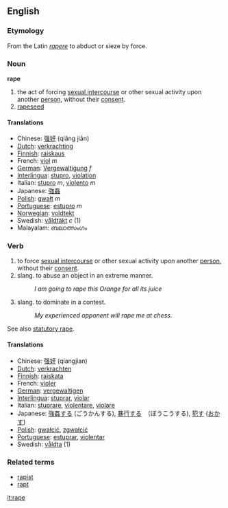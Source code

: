 ==English==
===Etymology===
From the Latin ''[[rapere]]'' to abduct or sieze by force.

===Noun===
'''rape'''

# the act of forcing [[sexual intercourse]] or other sexual activity upon another [[person]], without their [[consent]].
#[[rapeseed]]

====Translations====
*Chinese: [[强奸]] (qiǎng jiān)
*[[Dutch]]: [[verkrachting]]
*[[Finnish]]: [[raiskaus]]
*French: [[viol]] ''m''
*[[German]]: [[Vergewaltigung]] ''f''
*[[Interlingua]]: [[stupro]], [[violation]]
*Italian: [[stupro]] ''m'', [[violento]] ''m''
*Japanese: [[強姦]]
*[[Polish]]: [[gwałt]] ''m''
*[[Portuguese]]: [[estupro]] ''m''
*[[Norwegian]]: [[voldtekt]]
*Swedish: [[våldtäkt]]  ''c'' (1)
*Malayalam: ബലാത്സംഗം

===Verb===
# to force [[sexual intercourse]] or other sexual activity upon another [[person]], without their [[consent]].
# slang. to abuse an object in an extreme manner.
#: ''I am going to rape this Orange for all its juice''
# slang. to dominate in a contest.
#: ''My experienced opponent will rape me at chess.''

See also [[statutory rape]].

====Translations====
*Chinese: [[强奸]] (qiangjian)
*[[Dutch]]: [[verkrachten]]
*[[Finnish]]: [[raiskata]]
*French: [[violer]] 
*[[German]]: [[vergewaltigen]]
*[[Interlingua]]: [[stuprar]], [[violar]]
*Italian: [[stuprare]], [[violentare]], [[violare]]
*Japanese: [[強姦]]する (ごうかんする), [[暴行]]する　（ぼうこうする), [[犯す]] ([[おかす]])
*[[Polish]]: [[gwałcić]], [[zgwałcić]]
*[[Portuguese]]: [[estuprar]], [[violentar]]
*Swedish: [[våldta]] (1)

===Related terms===
*[[rapist]]
*[[rapt]]

[[it:rape]]